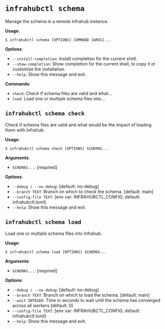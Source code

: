 # `infrahubctl schema`

Manage the schema in a remote Infrahub instance.

**Usage**:

```shell
$ infrahubctl schema [OPTIONS] COMMAND [ARGS]...
```

**Options**:

* `--install-completion`: Install completion for the current shell.
* `--show-completion`: Show completion for the current shell, to copy it or customize the installation.
* `--help`: Show this message and exit.

**Commands**:

* `check`: Check if schema files are valid and what...
* `load`: Load one or multiple schema files into...

## `infrahubctl schema check`

Check if schema files are valid and what would be the impact of loading them with Infrahub.

**Usage**:

```shell
$ infrahubctl schema check [OPTIONS] SCHEMAS...
```

**Arguments**:

* `SCHEMAS...`: [required]

**Options**:

* `--debug / --no-debug`: [default: no-debug]
* `--branch TEXT`: Branch on which to check the schema.  [default: main]
* `--config-file TEXT`: [env var: INFRAHUBCTL_CONFIG; default: infrahubctl.toml]
* `--help`: Show this message and exit.

## `infrahubctl schema load`

Load one or multiple schema files into Infrahub.

**Usage**:

```shell
$ infrahubctl schema load [OPTIONS] SCHEMAS...
```

**Arguments**:

* `SCHEMAS...`: [required]

**Options**:

* `--debug / --no-debug`: [default: no-debug]
* `--branch TEXT`: Branch on which to load the schema.  [default: main]
* `--wait INTEGER`: Time in seconds to wait until the schema has converged across all workers  [default: 0]
* `--config-file TEXT`: [env var: INFRAHUBCTL_CONFIG; default: infrahubctl.toml]
* `--help`: Show this message and exit.
